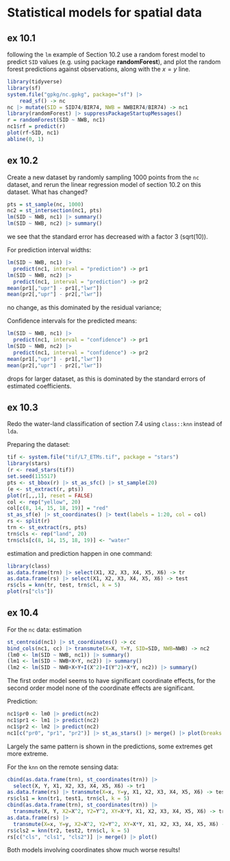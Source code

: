 # Statistical models for spatial data

## ex 10.1

following the `lm` example of Section 10.2 use a random forest model
to predict `SID` values (e.g. using package **randomForest**), and 
plot the random forest predictions against observations, along
with the $x=y$ line.

```r
library(tidyverse)
library(sf)
system.file("gpkg/nc.gpkg", package="sf") |>
    read_sf() -> nc
nc |> mutate(SID = SID74/BIR74, NWB = NWBIR74/BIR74) -> nc1
library(randomForest) |> suppressPackageStartupMessages()
r = randomForest(SID ~ NWB, nc1)
nc1$rf = predict(r)
plot(rf~SID, nc1)
abline(0, 1)
```

## ex 10.2

Create a new dataset by randomly sampling 1000 points from the
`nc` dataset, and rerun the linear regression model of section
10.2 on this dataset. What has changed?

```r
pts = st_sample(nc, 1000)
nc2 = st_intersection(nc1, pts)
lm(SID ~ NWB, nc1) |> summary()
lm(SID ~ NWB, nc2) |> summary()
```

we see that the standard error has decreased with a factor 3 (sqrt(10)).

For prediction interval widths:
```r
lm(SID ~ NWB, nc1) |>
  predict(nc1, interval = "prediction") -> pr1
lm(SID ~ NWB, nc2) |>
  predict(nc1, interval = "prediction") -> pr2
mean(pr1[,"upr"] - pr1[,"lwr"])
mean(pr2[,"upr"] - pr2[,"lwr"])
```
no change, as this dominated by the residual variance;

Confidence intervals for the predicted means:
```r
lm(SID ~ NWB, nc1) |>
  predict(nc1, interval = "confidence") -> pr1
lm(SID ~ NWB, nc2) |>
  predict(nc1, interval = "confidence") -> pr2
mean(pr1[,"upr"] - pr1[,"lwr"])
mean(pr2[,"upr"] - pr2[,"lwr"])
```
drops for larger dataset, as this is dominated by the standard
errors of estimated coefficients.

## ex 10.3

Redo the water-land classification of section 7.4 using `class::knn`
instead of `lda`.

Preparing the dataset:
```r
tif <- system.file("tif/L7_ETMs.tif", package = "stars")
library(stars)
(r <- read_stars(tif))
set.seed(115517)
pts <- st_bbox(r) |> st_as_sfc() |> st_sample(20)
(e <- st_extract(r, pts))
plot(r[,,,1], reset = FALSE)
col <- rep("yellow", 20)
col[c(8, 14, 15, 18, 19)] = "red"
st_as_sf(e) |> st_coordinates() |> text(labels = 1:20, col = col)
rs <- split(r)
trn <- st_extract(rs, pts)
trn$cls <- rep("land", 20)
trn$cls[c(8, 14, 15, 18, 19)] <- "water"
```

estimation and prediction happen in one command:
```r
library(class)
as.data.frame(trn) |> select(X1, X2, X3, X4, X5, X6) -> tr 
as.data.frame(rs) |> select(X1, X2, X3, X4, X5, X6) -> test
rs$cls = knn(tr, test, trn$cl, k = 5)
plot(rs["cls"])
```

## ex 10.4

For the `nc` data: estimation
```r
st_centroid(nc1) |> st_coordinates() -> cc
bind_cols(nc1, cc) |> transmute(X=X, Y=Y, SID=SID, NWB=NWB) -> nc2
(lm0 <- lm(SID ~ NWB, nc1)) |> summary()
(lm1 <- lm(SID ~ NWB+X+Y, nc2)) |> summary()
(lm2 <- lm(SID ~ NWB+X+Y+I(X^2)+I(Y^2)+X*Y, nc2)) |> summary()
```
The first order model seems to have significant coordinate effects,
for the second order model none of the coordinate effects are
significant.

Prediction:
```r
nc1$pr0 <- lm0 |> predict(nc2)
nc1$pr1 <- lm1 |> predict(nc2)
nc1$pr2 <- lm2 |> predict(nc2)
nc1[c("pr0", "pr1", "pr2")] |> st_as_stars() |> merge() |> plot(breaks = "equal")
```
Largely the same pattern is shown in the predictions, some extremes get more
extreme.

For the `knn` on the remote sensing data:
```r
cbind(as.data.frame(trn), st_coordinates(trn)) |> 
  select(X, Y, X1, X2, X3, X4, X5, X6) -> tr1
as.data.frame(rs) |> transmute(X=x, Y=y, X1, X2, X3, X4, X5, X6) -> test1
rs$cls1 = knn(tr1, test1, trn$cl, k = 5)
cbind(as.data.frame(trn), st_coordinates(trn)) |> 
  transmute(X, Y, X2=X^2, Y2=Y^2, XY=X*Y, X1, X2, X3, X4, X5, X6) -> tr2
as.data.frame(rs) |> 
  transmute(X=x, Y=y, X2=X^2, Y2=Y^2, XY=X*Y, X1, X2, X3, X4, X5, X6) -> test2
rs$cls2 = knn(tr2, test2, trn$cl, k = 5)
rs[c("cls", "cls1", "cls2")] |> merge() |> plot()
```
Both models involving coordinates show much worse results!
